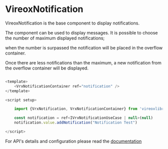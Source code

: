 
<Meta title="VrxNotification/About" />

# VireoxNotification

VireoxNotification is the base component to display notifications.

The component can be used to display messages. It is possible to choose the number of maximum displayed notifications;

when the number is surpassed the notification will be placed in the overflow container.

Once there are less notifications than the maximum, a new notification from the overflow container will be displayed.

```js

<template>
    <VrxNotificationContainer ref="notification" />
</template>

<script setup>

    import {VrxNotification, VrxNotificationContainer} from 'vireoxlibrary';

    const notification = ref<IVrxNotificationUseCase | null>(null)
    notification.value.addNotification("Notification Test")

</script>
```

For API's details and configuration please read the [documentation](./?path=/docs/vrxnotification--docs)
